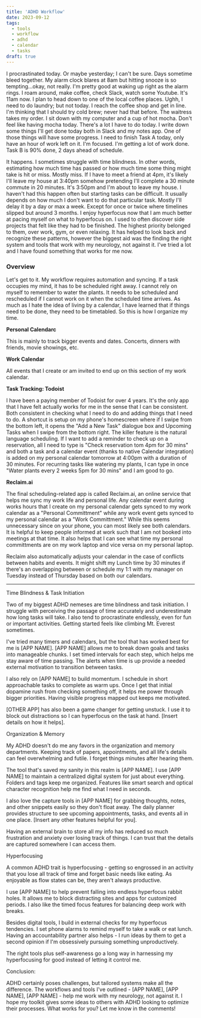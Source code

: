 ```yaml
---
title: 'ADHD Workflow'
date: 2023-09-12
tags:
  - tools
  - workflow
  - adhd
  - calendar
  - tasks
draft: true
---
```


I procrastinated today. Or maybe yesterday; I can't be sure. Days sometime bleed together. My alarm clock blares at 8am but hitting snooze is so tempting...okay, not really. I'm pretty good at waking up right as the alarm rings. I roam around, make coffee, check Slack, watch some Youtube. It's 11am now. I plan to head down to one of the local coffee places. Ughh, I need to do laundry; but not today. I reach the coffee shop and get in line. I'm thinking that I should try cold brew; never had that before. The waitress takes my order. I sit down with my computer and a cup of hot mocha. Don't feel like having mocha today. There's a lot I have to do today. I write down some things I'll get done today both in Slack and my notes app. One of those things will have some progress. I need to finish Task A today, only have an hour of work left on it. I'm focused. I'm getting a lot of work done. Task B is 90% done, 2 days ahead of schedule. 

It happens. I sometimes struggle with time blindness. In other words, estimating how much time has passed or how much time some thing might take is hit or miss. Mostly miss. If I have to meet a friend at 4pm, it's likely I'll leave my house at 3:40pm somehow pretending I'll complete a 30 minute commute in 20 minutes. It's 3:50pm and I'm about to leave my house. I haven't had this happen often but starting tasks can be difficult. It usually depends on how much I don't want to do that particular task. Mostly I'll delay it by a day or max a week. Except for once or twice where timelines slipped but around 3 months. I enjoy hyperfocus now that I am much better at pacing myself on what to hyperfocus on. I used to often discover side projects that felt like they had to be finished. The highest priority belonged to them, over work, gym, or even relaxing. It has helped to look back and recognize these patterns, however the biggest aid was the finding the right system and tools that work with my neurology, not against it. I've tried a lot and I have found something that works for me now. 

### Overview

Let's get to it. My workflow requires automation and syncing. If a task occupies my mind, it has to be scheduled right away. I cannot rely on myself to remember to water the plants. It needs to be scheduled and rescheduled if I cannot work on it when the scheduled time arrives. As much as I hate the idea of living by a calendar, I have learned that if things need to be done, they need to be timetabled. So this is how I organize my time.

**Personal Calendarc**

This is mainly to track bigger events and dates. Concerts, dinners with friends, movie showings, etc.

**Work Calendar**

All events that I create or am invited to end up on this section of my work calendar.

**Task Tracking: Todoist**

I have been a paying member of Todoist for over 4 years. It's the only app that I have felt actually works for me in the sense that I can be consistent. Both consistent in checking what I need to do and adding things that I need to do. A shortcut is setup on my phone's homescreen where if I swipe from the bottom left, it opens the "Add a New Task" dialogue box and Upcoming Tasks when I swipe from the bottom right. The killer feature is the natural language scheduling. If I want to add a reminder to check up on a reservation, all I need to type is "Check reservation tom 4pm for 30 mins" and both a task and a calendar event (thanks to native Calendar integration) is added on my personal calendar tomorrow at 4:00pm with a duration of 30 minutes. For recurring tasks like watering my plants, I can type in once "Water plants every 2 weeks 5pm for 30 mins" and I am good to go.

**Reclaim.ai**

The final scheduling-related app is called Reclaim.ai, an online service that helps me sync my work life and personal life. Any calendar event during works hours that I create on my personal calendar gets synced to my work calendar as a "Personal Committment" while any work event gets synced to my personal calendar as a "Work Committment." While this seems unnecessary since on your phone, you can most likely see both calendars. It is helpful to keep people informed at work such that I am not booked into meetings at that time. It also helps that I can see what time my personal committments are on my work laptop and vice versa on my personal laptop.

Reclaim also automatically adjusts your calendar in the case of conflicts between habits and events. It might shift my Lunch time by 30 minutes if there's an overlapping between or schedule my 1:1 with my manager on Tuesday instead of Thursday based on both our calendars.

---

Time Blindness & Task Initiation

Two of my biggest ADHD nemeses are time blindness and task initiation. I struggle with perceiving the passage of time accurately and underestimate how long tasks will take. I also tend to procrastinate endlessly, even for fun or important activities. Getting started feels like climbing Mt. Everest sometimes.

I've tried many timers and calendars, but the tool that has worked best for me is [APP NAME]. [APP NAME] allows me to break down goals and tasks into manageable chunks. I set timed intervals for each step, which helps me stay aware of time passing. The alerts when time is up provide a needed external motivation to transition between tasks. 

I also rely on [APP NAME] to build momentum. I schedule in short approachable tasks to complete as warm ups. Once I get that initial dopamine rush from checking something off, it helps me power through bigger priorities. Having visible progress mapped out keeps me motivated.

[OTHER APP] has also been a game changer for getting unstuck. I use it to block out distractions so I can hyperfocus on the task at hand. [Insert details on how it helps].

Organization & Memory 

My ADHD doesn't do me any favors in the organization and memory departments. Keeping track of papers, appointments, and all life's details can feel overwhelming and futile. I forget things minutes after hearing them.

The tool that's saved my sanity in this realm is [APP NAME]. I use [APP NAME] to maintain a centralized digital system for just about everything. Folders and tags keep me organized. Features like smart search and optical character recognition help me find what I need in seconds. 

I also love the capture tools in [APP NAME] for grabbing thoughts, notes, and other snippets easily so they don't float away. The daily planner provides structure to see upcoming appointments, tasks, and events all in one place. [Insert any other features helpful for you].

Having an external brain to store all my info has reduced so much frustration and anxiety over losing track of things. I can trust that the details are captured somewhere I can access them.

Hyperfocusing 

A common ADHD trait is hyperfocusing - getting so engrossed in an activity that you lose all track of time and forget basic needs like eating. As enjoyable as flow states can be, they aren't always productive.

I use [APP NAME] to help prevent falling into endless hyperfocus rabbit holes. It allows me to block distracting sites and apps for customized periods. I also like the timed focus features for balancing deep work with breaks. 

Besides digital tools, I build in external checks for my hyperfocus tendencies. I set phone alarms to remind myself to take a walk or eat lunch. Having an accountability partner also helps - I run ideas by them to get a second opinion if I'm obsessively pursuing something unproductively. 

The right tools plus self-awareness go a long way in harnessing my hyperfocusing for good instead of letting it control me.

Conclusion:

ADHD certainly poses challenges, but tailored systems make all the difference. The workflows and tools I've outlined - [APP NAME], [APP NAME], [APP NAME] - help me work with my neurology, not against it. I hope my toolkit gives some ideas to others with ADHD looking to optimize their processes. What works for you? Let me know in the comments!
